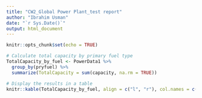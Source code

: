 ```yaml
---
title: "CW2_Global Power Plant_test report"
author: "Ibrahim Usman"
date: "`r Sys.Date()`"
output: html_document
---
```


```r
knitr::opts_chunk$set(echo = TRUE)
```



```r
# Calculate total capacity by primary fuel type
TotalCapacity_by_fuel <- PowerData1 %>%
  group_by(pryfuel) %>%
  summarize(TotalCapacity = sum(capacity, na.rm = TRUE))

# Display the results in a table
knitr::kable(TotalCapacity_by_fuel, align = c("l", "r"), col.names = c("Primary Fuel", "Total Capacity (MW)"))

```


